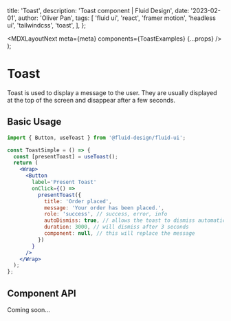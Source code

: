 
  title: 'Toast',
  description: 'Toast component | Fluid Design',
  date: '2023-02-01',
  author: 'Oliver Pan',
  tags: [
    'fluid ui',
    'react',
    'framer motion',
    'headless ui',
    'tailwindcss',
    'toast',
  ],
};

  <MDXLayoutNext meta={meta} components={ToastExamples} {...props} />
);

# Toast

Toast is used to display a message to the user. They are usually displayed at the top of the screen and disappear after a few seconds.

## Basic Usage

<CodeFrame title='Simple'>
  <FluidProvider>
    <ToastExamples.Simple />
  </FluidProvider>
</CodeFrame>

```jsx
import { Button, useToast } from '@fluid-design/fluid-ui';

const ToastSimple = () => {
  const [presentToast] = useToast();
  return (
    <Wrap>
      <Button
        label='Present Toast'
        onClick={() =>
          presentToast({
            title: 'Order placed',
            message: 'Your order has been placed.',
            role: 'success', // success, error, info
            autoDismiss: true, // allows the toast to dismiss automatically
            duration: 3000, // will dismiss after 3 seconds
            component: null, // this will replace the message
          })
        }
      />
    </Wrap>
  );
};
```

## Component API

Coming soon...
